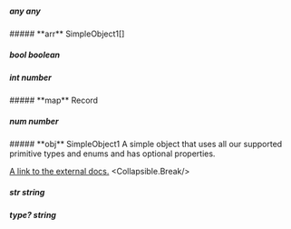 
##### **any** any

<Collapsible>
    ##### **arr** SimpleObject1[]
    <Collapsible.Break/>
    <SimpleObject1/>
</Collapsible>

##### **bool** boolean

##### **int** number

<Collapsible>
    ##### **map** Record<string, SimpleObject1>
    <Collapsible.Break/>
    <SimpleObject1/>
</Collapsible>

##### **num** number

<Collapsible>
    ##### **obj** SimpleObject1
    A simple object that uses all our supported primitive types and enums and has optional properties.

[A link to the external docs.](https://docs.speakeasyapi.dev)
    <Collapsible.Break/>
    <SimpleObject1/>
</Collapsible>

##### **str** string

##### **type?** string

